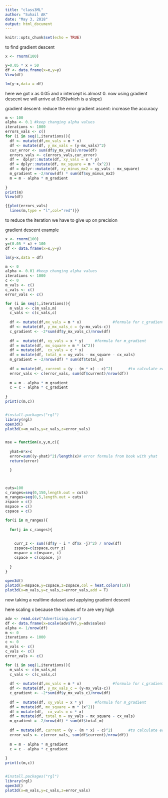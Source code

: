 ---
title: "class3ML"
author: "Suhail AK"
date: "May 3, 2018"
output: html_document
---

```{r setup, include=FALSE}
knitr::opts_chunk$set(echo = TRUE)
```


to find gradient descent




```{r}

x <- rnorm(100)

y=0.05 * x + 50
df <- data.frame(x=x,y=y)
View(df)

lm(y~x,data = df)

```
here we got x as 0.05
and x intercept is almost 0.
now using gradient descent we will arrive at 0.05(which is a slope)

gradient descent: reduce the error
gradient ascent:  increase the accuracy




```{r}

m <- 100
alpha <- 0.1 #keep changing alpha values
iterations <- 1000
errors_vals <- c()
for (i in seq(1,iterations)){
  df <- mutate(df,mx_vals = m * x)
  df <- mutate(df, y_mx_vals = (y-mx_vals)^2)
  cur_error <- sum(df$y_mx_vals)/nrow(df)
  errors_vals <- c(errors_vals,cur_error)
  df =  dplyr::mutate(df, xy_vals = x * y)
  df = dplyr::mutate(df, mx_square = m * (x^2))
  df = dplyr::mutate(df, xy_minus_mx2 = xy_vals - mx_square)
  m_gradient = -2/nrow(df) * sum(df$xy_minus_mx2)
  m = m - alpha * m_gradient
  
}
print(m)
View(df)

{{plot(errors_vals)
  lines(m,type = "l",col="red")}}


```

to reduce the iteration we have to give up on precision



gradient descent example


```{r}


x <- rnorm(100)
y=(0.05 * x) + 100
df <- data.frame(x=x,y=y)

lm(y~x,data = df)


```

```{r}
m <- 0
alpha <- 0.01 #keep changing alpha values
iterations <- 1000
c <- 0
m_vals <- c()
c_vals <- c()
error_vals <- c()

for (i in seq(1,iterations)){
  m_vals <- c(m_vals,m)
  c_vals <- c(c_vals,c)
  
  df <- mutate(df,mx_vals = m * x)              #formula for c_gradient
  df <- mutate(df, y_mx_vals_c = (y-mx_vals-c))
  c_gradient <- -2*sum(df$y_mx_vals_c)/nrow(df)
  
  df =  mutate(df, xy_vals = x * y)     #formula for m_gradient
  df = mutate(df, mx_square = m * (x^2))
  df = mutate(df,  cx_vals = c * x)
  df = mutate(df, total_m = xy_vals - mx_square - cx_vals)
  m_gradient = -2/nrow(df) * sum(df$total_m)
  
  df = mutate(df, current = (y - (m * x) - c)^2)       #to calculate error/current error
  error_vals <- c(error_vals, sum(df$current)/nrow(df))
  
  m = m - alpha * m_gradient
  c = c - alpha * c_gradient
  
}
print(c(m,c))


#install.packages("rgl")
library(rgl)
open3d()
plot3d(x=m_vals,y=c_vals,z=error_vals)



```









```{r}
mse = function(x,y,m,c){
  
  yhat=m*x+c
  error=sum((y-yhat)^2)/length(x)# error formula from book with yhat 
  return(error)

  }



cuts=100
c_ranges=seq(0,150,length.out = cuts)
m_ranges=seq(0,5,length.out = cuts)
zspace = c()
mspace = c()
cspace = c()

for(i in m_ranges){
  
  for(j in c_ranges){
    
  
    curr_z <- sum((df$y - i * df$x -j)^2) / nrow(df)
    zspace=c(zspace,curr_z)
    mspace = c(mspace, i)
    cspace = c(cspace, j)
    
  }
}
 
open3d()
plot3d(x=mspace,y=cspace,z=zspace,col = heat.colors(10))
plot3d(x=m_vals,y=c_vals,z=error_vals,add = T)


```



now taking a realtime dataset and applying gradient descent

here scaling x because the values of tv are very high


```{r}
adv <- read.csv("Advertising.csv")
df <- data.frame(x=scale(adv$TV),y=adv$sales)
alpha <- 1/nrow(df)
m <- 0
iterations <- 1000
c <- 0
m_vals <- c()
c_vals <- c()
error_vals <- c()

for (i in seq(1,iterations)){
  m_vals <- c(m_vals,m)
  c_vals <- c(c_vals,c)
  
  df <- mutate(df,mx_vals = m * x)              #formula for c_gradient
  df <- mutate(df, y_mx_vals_c = (y-mx_vals-c))
  c_gradient <- -2*sum(df$y_mx_vals_c)/nrow(df)
  
  df =  mutate(df, xy_vals = x * y)     #formula for m_gradient
  df = mutate(df, mx_square = m * (x^2))
  df = mutate(df,  cx_vals = c * x)
  df = mutate(df, total_m = xy_vals - mx_square - cx_vals)
  m_gradient = -2/nrow(df) * sum(df$total_m)
  
  df = mutate(df, current = (y - (m * x) - c)^2)       #to calculate error/current error
  error_vals <- c(error_vals, sum(df$current)/nrow(df))
  
  m = m - alpha * m_gradient
  c = c - alpha * c_gradient
  
}
print(c(m,c))


#install.packages("rgl")
library(rgl)
open3d()
plot3d(x=m_vals,y=c_vals,z=error_vals)

```






